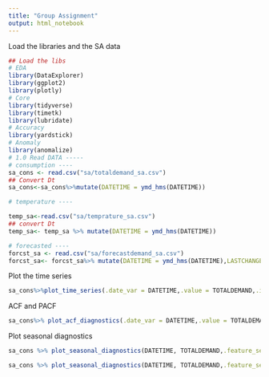 ---
title: "Group Assignment"
output: html_notebook
---

Load the libraries and the SA data 

```{r}
## Load the libs
# EDA
library(DataExplorer)
library(ggplot2)
library(plotly)
# Core 
library(tidyverse)
library(timetk)
library(lubridate)
# Accuracy
library(yardstick)
# Anomaly
library(anomalize)
# 1.0 Read DATA -----
# consumption ----
sa_cons <- read.csv("sa/totaldemand_sa.csv")
## Convert Dt
sa_cons<-sa_cons%>%mutate(DATETIME = ymd_hms(DATETIME))

# temperature ----

temp_sa<-read.csv("sa/temprature_sa.csv")
## convert Dt
temp_sa<- temp_sa %>% mutate(DATETIME = ymd_hms(DATETIME))

# forecasted ----
forcst_sa <- read.csv("sa/forecastdemand_sa.csv") 
forcst_sa<- forcst_sa%>% mutate(DATETIME = ymd_hms(DATETIME),LASTCHANGED = ymd_hms(LASTCHANGED))
```

Plot the time series

```{r}
sa_cons%>%plot_time_series(.date_var = DATETIME,.value = TOTALDEMAND,.interactive = F)

```
ACF and PACF

```{r}
sa_cons%>% plot_acf_diagnostics(.date_var = DATETIME,.value = TOTALDEMAND,.lags = 0:17520)
```
Plot seasonal diagnostics

```{r}
sa_cons %>% plot_seasonal_diagnostics(DATETIME, TOTALDEMAND,.feature_set = c("quarter","year","month.lbl"),.y_lab = "DEMAND")
```
```{r}
sa_cons %>% plot_seasonal_diagnostics(DATETIME, TOTALDEMAND,.feature_set = c("hour","wday.lbl","week"),.y_lab = "DEMAND")

```